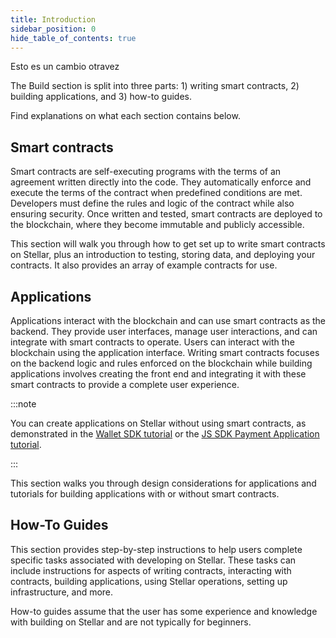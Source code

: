 ```yaml
---
title: Introduction
sidebar_position: 0
hide_table_of_contents: true
---
```


Esto es un cambio otravez

The Build section is split into three parts: 1) writing smart contracts, 2) building applications, and 3) how-to guides.

Find explanations on what each section contains below.

## Smart contracts

Smart contracts are self-executing programs with the terms of an agreement written directly into the code. They automatically enforce and execute the terms of the contract when predefined conditions are met. Developers must define the rules and logic of the contract while also ensuring security. Once written and tested, smart contracts are deployed to the blockchain, where they become immutable and publicly accessible.

This section will walk you through how to get set up to write smart contracts on Stellar, plus an introduction to testing, storing data, and deploying your contracts. It also provides an array of example contracts for use.

## Applications

Applications interact with the blockchain and can use smart contracts as the backend. They provide user interfaces, manage user interactions, and can integrate with smart contracts to operate. Users can interact with the blockchain using the application interface. Writing smart contracts focuses on the backend logic and rules enforced on the blockchain while building applications involves creating the front end and integrating it with these smart contracts to provide a complete user experience.

:::note

You can create applications on Stellar without using smart contracts, as demonstrated in the [Wallet SDK tutorial](./apps/wallet/overview.mdx) or the [JS SDK Payment Application tutorial](./apps/example-application-tutorial/overview.mdx).

:::

This section walks you through design considerations for applications and tutorials for building applications with or without smart contracts.

## How-To Guides

This section provides step-by-step instructions to help users complete specific tasks associated with developing on Stellar. These tasks can include instructions for aspects of writing contracts, interacting with contracts, building applications, using Stellar operations, setting up infrastructure, and more.

How-to guides assume that the user has some experience and knowledge with building on Stellar and are not typically for beginners.
